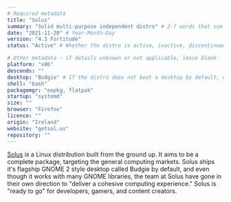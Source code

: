 ```yaml
---
# Required metadata
title: "Solus"
summary: "Solid multi-purpose independent distro" # 2-7 words that sum up the distribution
date: "2021-11-20" # Year-Month-Day
version: "4.3 Fortitude"
status: "Active" # Whether the distro is active, inactive, discontinued (still supported), or legacy (not supported)

# Other metadata - if details unknown or not applicable, leave blank
platform: "x86"
descends: ""
desktop: "Budgie" # If the distro does not boot a desktop by default, or doesn't ship one, leave 'desktop' blank
shell: "bash"
packagemgr: "eopkg, flatpak"
startup: "systemd"
size: ""
browser: "Firefox"
licence: ""
origin: "Ireland"
website: "getsol.us"
repository: ""
---
```


[Solus](https://getsol.us) is a Linux distribution built from the ground up. It aims to be a complete package, targeting the general computing markets. Solus ships it's flagship GNOME 2 style desktop called Budgie by default, and even though it works with many GNOME libraries, the team at Solus have gone in their own direction to "deliver a cohesive computing experience." Solus is "ready to go" for developers, gamers, and content creators.

